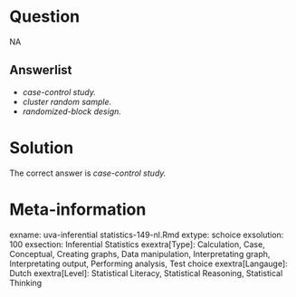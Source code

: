 Question
========

NA

Answerlist
----------
* <em>case-control study. </em>
* <em>cluster random sample. </em>
* <em>randomized-block design. </em>

Solution
========

The correct answer is  <em>case-control study. </em>

Meta-information
================
exname: uva-inferential statistics-149-nl.Rmd
extype: schoice
exsolution: 100
exsection: Inferential Statistics
exextra[Type]: Calculation, Case, Conceptual, Creating graphs, Data manipulation, Interpretating graph, Interpretating output, Performing analysis, Test choice
exextra[Langauge]: Dutch
exextra[Level]: Statistical Literacy, Statistical Reasoning, Statistical Thinking
